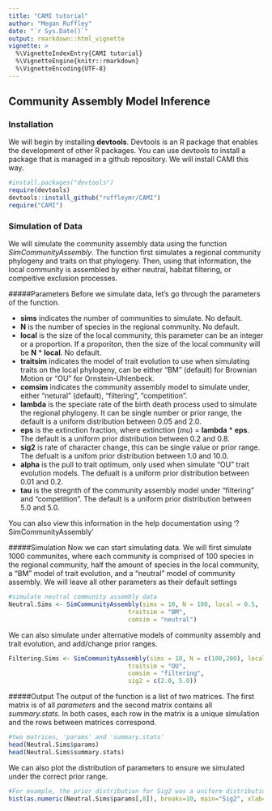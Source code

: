 ```yaml
---
title: "CAMI tutorial"
author: "Megan Ruffley"
date: "`r Sys.Date()`"
output: rmarkdown::html_vignette
vignette: >
  %\VignetteIndexEntry{CAMI tutorial}
  %\VignetteEngine{knitr::rmarkdown}
  %\VignetteEncoding{UTF-8}
---
```

## Community Assembly Model Inference

### Installation
We will begin by installing **devtools**. Devtools is an R package that enables the development of other R packages. You can use devtools to install a package that is managed in a github repository. We will install CAMI this way. 

```r
#install.packages("devtools")
require(devtools)
devtools::install_github("ruffleymr/CAMI")
require("CAMI")

```

### Simulation of Data

We will simulate the community assembly data using the function _SimCommunityAssembly_. The function first simulates a regional community phylogeny and traits on that phylogeny. Then, using that information, the local community is assembled by either neutral, habitat filtering, or compeitive exclusion processes. 

#####Parameters 
Before we simulate data, let's go through the parameters of the function. 

- **sims** indicates the number of communities to simulate. No default.
- **N** is the number of species in the regional community. No default.
- **local** is the size of the local community, this parameter can be an integer or a proportion. If a proporiton, then the size of the local community will be **N** * **local**. No default.
- **traitsim** indicates the model of trait evolution to use when simulating traits on the local phylogeny, can be either "BM" (default) for Brownian Motion or "OU" for Ornstein-Uhlenbeck.
- **comsim** indicates the community assembly model to simulate under, either "netural" (default), "filtering", "competition".
- **lambda** is the speciate rate of the birth death process used to simulate the regional phylogeny. It can be single number or prior range, the default is a uniform distribution between 0.05 and 2.0.
- **eps** is the extinction fraction, where extinction (_mu_) = **lambda** * **eps**. The default is a uniform prior distribution between 0.2 and 0.8.
- **sig2** is rate of character change, this can be single value or prior range. The defualt is a unifom prior distribution between 1.0 and 10.0.
- **alpha** is the pull to trait optimum, only used when simulate "OU" trait evolution models. The defualt is a uniform prior distribution between 0.01 and 0.2.
- **tau** is the stregnth of the community assembly model under "filtering" and "competition". The default is a uniform prior distribution between 5.0 and 5.0.

You can also view this information in the help documentation using '?SimCommunityAssembly'

#####Simulation
Now we can start simulating data. We will first simulate 1000 communites, where each community is comprised of 100 species in the regional community, half the amount of species in the local community, a "BM" model of trait evolution, and a "neutral" model of community assembly. We will leave all other parameters as their default settings

```r
#simulate neutral community assembly data
Neutral.Sims <- SimCommunityAssembly(sims = 10, N = 100, local = 0.5,
                                 traitsim = "BM",
                                 comsim = "neutral")

```
We can also simulate under alternative models of community assembly and trait evolution, and add/change prior ranges.

```r
Filtering.Sims <- SimCommunityAssembly(sims = 10, N = c(100,200), local = 0.5,
                                 traitsim = "OU",
                                 comsim = "filtering",
                                 sig2 = c(2.0, 5.0))

```

#####Output
The output of the function is a list of two matrices. The first matrix is of all _parameters_ and the second matrix contains all _summary.stats_. In both cases, each row in the matrix is a unique simulation and the rows between matrices correspond.

```r
#two matrices, 'params' and 'summary.stats'
head(Neutral.Sims$params)
head(Neutral.Sims$summary.stats)

```

We can also plot the distribution of parameters to ensure we simulated under the correct prior range. 

```r
#For example, the prior distribution for Sig2 was a uniform distribution between 1.0 and 10.0
hist(as.numeric(Neutral.Sims$params[,8]), breaks=10, main="Sig2", xlab="")
```
